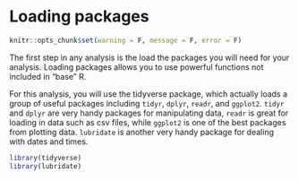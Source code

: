 # Loading packages

```r
knitr::opts_chunk$set(warning = F, message = F, error = F)
```
The first step in any analysis is the load the packages you will need for your analysis. Loading packages allows you to use powerful functions not included in "base" R.

For this analysis, you will use the tidyverse package, which actually loads a group of useful packages including `tidyr`, `dplyr`, `readr`, and `ggplot2`. `tidyr` and `dplyr` are very handy packages for manipulating data, `readr` is great for loading in data such as csv files, while `ggplot2` is one of the best packages from plotting data. `lubridate` is another very handy package for dealing with dates and times.

```r
library(tidyverse) 
library(lubridate) 
```